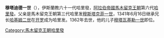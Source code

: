 {{unreferenced|time=2020-05-31T04:21:34+00:00}}
{{NoteTA
|G1=伊斯蘭
}}{{Infobox monarch
| name            =穆塔迪德
| reign           =1352年 – 1362年
| full name       =
| titles          =
| predecessor     =[[哈基姆二世|哈基姆二世]]
| successor       =[[穆塔瓦基勒一世|穆塔瓦基勒一世]]
| royal house     =
| dynasty         =[[馬木留克王朝|馬木留克王朝]]
| father          =[[穆斯塔克菲一世|穆斯塔克菲一世]]
| issue          =[[穆塔瓦基勒一世|穆塔瓦基勒一世]]
| birth_date   =
| death_date   =1362年
|}}
'''穆塔迪德一世'''（{{bd|？||1362年|}}），伊斯蘭教六十一代哈里發，[[阿拉伯帝國|阿拉伯帝國]][[馬木留克王朝|馬木留克王朝]]第六代[[哈里發|哈里發]]。父亲是馬木留克王朝第三代哈里发[[穆斯塔克菲一世|穆斯塔克菲一世]]，1341年6月16日继承兄长[[哈基姆二世|哈基姆二世]]在[[开罗|开罗]]成为哈里发。1362年去世，他的儿子[[穆塔瓦基勒一世|穆塔瓦基勒一世]]即位。

{{s-start}}
{{s-hou|[[馬木留克王朝|馬木留克王朝]]||？年||1362年}}
{{s-rel|su}}
{{s-bef|before=[[哈基姆二世|哈基姆二世]]}}
{{s-ttl|title=[[伊斯蘭教|伊斯蘭教]]第六十一代[[哈里發列表|哈里發]]|years=1352年－1362年}}
{{s-aft|after=[[穆塔瓦基勒一世|穆塔瓦基勒一世]]}}
{{s-end}}
{{Abbasids}}
{{Authority control}}
[[Category:馬木留克王朝哈里發|Category:馬木留克王朝哈里發]]